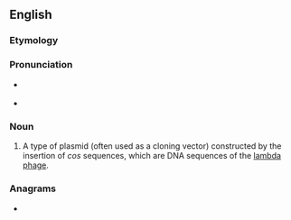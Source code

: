 ==English==

===Etymology===
{{blend|cos|plasmid|lang=en}}

===Pronunciation===
* {{a|GA}} {{IPA|/ˈkɑzmɪd/|lang=en}}
* {{a|RP}} {{IPA|/ˈkɒzmɪd/|lang=en}}

===Noun===
{{en-noun}}
{{wikipedia}}

# {{lb|en|genetics}} A type of plasmid (often used as a cloning vector) constructed by the insertion of ''cos'' sequences, which are DNA sequences of the [[lambda phage]].

===Anagrams===
* {{anagrams|en|a=cdimos|DISCOM|discom}}